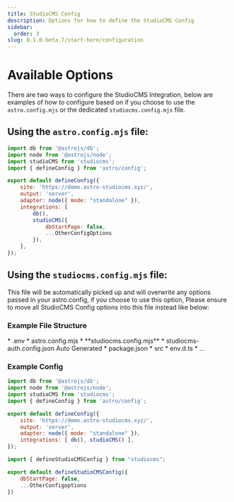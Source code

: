 ```yaml
---
title: StudioCMS Config
description: Options for how to define the StudioCMS Config
sidebar:
  order: 3
slug: 0.1.0-beta.7/start-here/configuration
---
```



# Available Options

There are two ways to configure the StudioCMS Integration, below are examples of how to configure based on if you choose to use the `astro.config.mjs` or the dedicated `studiocms.config.mjs` file.

## Using the `astro.config.mjs` file:

```js title="astro.config.mjs"
import db from '@astrojs/db';
import node from '@astrojs/node';
import studioCMS from 'studiocms';
import { defineConfig } from 'astro/config';

export default defineConfig({
    site: 'https://demo.astro-studiocms.xyz/',
    output: 'server',
    adapter: node({ mode: "standalone" }),
    integrations: [
        db(),
        studioCMS({
            dbStartPage: false,
            ...OtherConfigOptions
        }),
    ],
});
```

## Using the `studiocms.config.mjs` file:

This file will be automatically picked up and will overwrite any options passed in your astro.config, if you choose to use this option, Please ensure to move all StudioCMS Config options into this file instead like below:

### Example File Structure

<FileTree>
  * .env
  * astro.config.mjs
  * **studiocms.config.mjs**
  * studiocms-auth.config.json Auto Generated
  * package.json
  * src
    * env.d.ts
    * ...
</FileTree>

### Example Config

```js title="astro.config.mjs"
import db from '@astrojs/db';
import node from '@astrojs/node';
import studioCMS from 'studiocms';
import { defineConfig } from 'astro/config';

export default defineConfig({
    site: 'https://demo.astro-studiocms.xyz/',
    output: 'server',
    adapter: node({ mode: "standalone" }),
    integrations: [ db(), studioCMS() ],
});
```

```js title="studiocms.config.mjs"
import { defineStudioCMSConfig } from "studiocms";

export default defineStudioCMSConfig({
    dbStartPage: false,
    ...OtherConfigoptions
})
```
